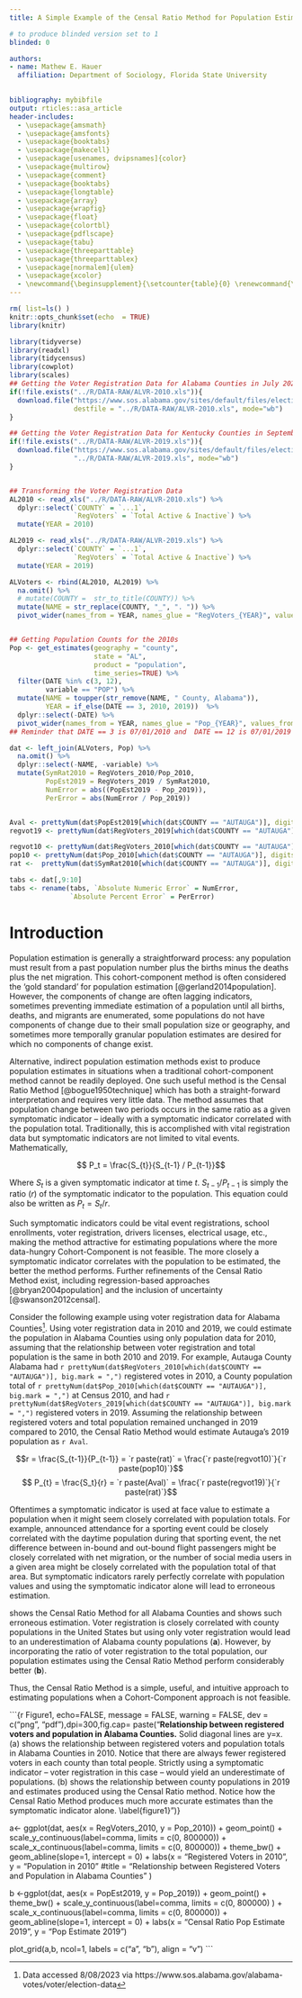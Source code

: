 ```yaml
---
title: A Simple Example of the Censal Ratio Method for Population Estimation

# to produce blinded version set to 1
blinded: 0

authors: 
- name: Mathew E. Hauer
  affiliation: Department of Sociology, Florida State University
  

bibliography: mybibfile
output: rticles::asa_article
header-includes:
  - \usepackage{amsmath}
  - \usepackage{amsfonts}
  - \usepackage{booktabs}
  - \usepackage{makecell}
  - \usepackage[usenames, dvipsnames]{color}
  - \usepackage{multirow}
  - \usepackage{comment}
  - \usepackage{booktabs}
  - \usepackage{longtable}
  - \usepackage{array}
  - \usepackage{wrapfig}
  - \usepackage{float}
  - \usepackage{colortbl}
  - \usepackage{pdflscape}
  - \usepackage{tabu}
  - \usepackage{threeparttable}
  - \usepackage{threeparttablex}
  - \usepackage[normalem]{ulem}
  - \usepackage{xcolor}
  - \newcommand{\beginsupplement}{\setcounter{table}{0} \renewcommand{\thetable}{S\arabic{table}}\setcounter{figure}{0} \renewcommand{\thefigure}{S\arabic{figure}}}
---
```


\newpage

```r
rm( list=ls() )
knitr::opts_chunk$set(echo  = TRUE)
library(knitr)

```

```r
library(tidyverse)
library(readxl)
library(tidycensus)
library(cowplot)
library(scales)
## Getting the Voter Registration Data for Alabama Counties in July 2023
if(!file.exists("../R/DATA-RAW/ALVR-2010.xls")){
  download.file("https://www.sos.alabama.gov/sites/default/files/election-data/2017-06/ALVR-2010.xls",
                destfile = "../R/DATA-RAW/ALVR-2010.xls", mode="wb")
}

## Getting the Voter Registration Data for Kentucky Counties in September 2020 (this is the closest to Month to July with excel files)
if(!file.exists("../R/DATA-RAW/ALVR-2019.xls")){
  download.file("https://www.sos.alabama.gov/sites/default/files/election-data/2020-01/ALVR-2019.xls",
                "../R/DATA-RAW/ALVR-2019.xls", mode="wb")
}


## Transforming the Voter Registration Data
AL2010 <- read_xls("../R/DATA-RAW/ALVR-2010.xls") %>%
  dplyr::select(`COUNTY` = `...1`,
                `RegVoters` = `Total Active & Inactive`) %>%
  mutate(YEAR = 2010)

AL2019 <- read_xls("../R/DATA-RAW/ALVR-2019.xls") %>%
  dplyr::select(`COUNTY` = `...1`,
                `RegVoters` = `Total Active & Inactive`) %>%
  mutate(YEAR = 2019)

ALVoters <- rbind(AL2010, AL2019) %>%
  na.omit() %>%
  # mutate(COUNTY =  str_to_title(COUNTY)) %>%
  mutate(NAME = str_replace(COUNTY, "_", ". ")) %>%
  pivot_wider(names_from = YEAR, names_glue = "RegVoters_{YEAR}", values_from=RegVoters)


## Getting Population Counts for the 2010s
Pop <- get_estimates(geography = "county",
                     state = "AL",
                     product = "population",
                     time_series=TRUE) %>%
  filter(DATE %in% c(3, 12),
         variable == "POP") %>%
  mutate(NAME = toupper(str_remove(NAME, " County, Alabama")),
         YEAR = if_else(DATE == 3, 2010, 2019))  %>%
  dplyr::select(-DATE) %>%
  pivot_wider(names_from = YEAR, names_glue = "Pop_{YEAR}", values_from = value)
## Reminder that DATE == 3 is 07/01/2010 and  DATE == 12 is 07/01/2019

dat <- left_join(ALVoters, Pop) %>%
  na.omit() %>%
  dplyr::select(-NAME, -variable) %>%
  mutate(SymRat2010 = RegVoters_2010/Pop_2010,
         PopEst2019 = RegVoters_2019 / SymRat2010,
         NumError = abs((PopEst2019 - Pop_2019)),
         PerError = abs(NumError / Pop_2019))


Aval <- prettyNum(dat$PopEst2019[which(dat$COUNTY == "AUTAUGA")], digits = 1, big.mark = ",")
regvot19 <- prettyNum(dat$RegVoters_2019[which(dat$COUNTY == "AUTAUGA")], digits = 1, big.mark = ",")

regvot10 <- prettyNum(dat$RegVoters_2010[which(dat$COUNTY == "AUTAUGA")], digits = 1, big.mark = ",")
pop10 <- prettyNum(dat$Pop_2010[which(dat$COUNTY == "AUTAUGA")], digits = 1, big.mark = ",")
rat <-  prettyNum(dat$SymRat2010[which(dat$COUNTY == "AUTAUGA")], digits = 4, big.mark = ",")

tabs <- dat[,9:10]
tabs <- rename(tabs, `Absolute Numeric Error` = NumError,
               `Absolute Percent Error` = PerError)
```


# Introduction

Population estimation is generally a straightforward process: any population must result from a past population number plus the births minus the deaths plus the net migration. This cohort-component method is often considered the 'gold standard' for population estimation [@gerland2014population]. However, the components of change are often lagging indicators, sometimes preventing immediate estimation of a population until all births, deaths, and migrants are enumerated, some populations do not have components of change due to their small population size or geography, and sometimes more temporally granular population estimates are desired for which no components of change exist. 

Alternative, indirect population estimation methods exist to produce population estimates in situations when a traditional cohort-component method cannot be readily deployed. One such useful method is the Censal Ratio Method [@bogue1950technique] which has both a straight-forward interpretation and requires very little data. The method assumes that population change between two periods occurs in the same ratio as a given symptomatic indicator -- ideally with a symptomatic indicator correlated with the population total. Traditionally, this is accomplished with vital registration data but symptomatic indicators are not limited to vital events. Mathematically, 

$$  P_t = \frac{S_{t}}{S_{t-1} / P_{t-1}}$$

Where $S_{t}$ is a given symptomatic indicator at time $t$. $S_{t-1}/P_{t-1}$ is simply the ratio ($r$) of the symptomatic indicator to the population. This equation could also be written as $P_t=S_t/r$.

Such symptomatic indicators could be vital event registrations, school enrollments, voter registration, drivers licenses, electrical usage, etc., making the method attractive for estimating populations where the more data-hungry Cohort-Component is not feasible. The more closely a symptomatic indicator correlates with the population to be estimated, the better the method performs. Further refinements of the Censal Ratio Method exist, including regression-based approaches [@bryan2004population] and the inclusion of uncertainty [@swanson2012censal]. 

Consider the following example using voter registration data for Alabama Counties^[Data accessed 8/08/2023 via https://www.sos.alabama.gov/alabama-votes/voter/election-data]. Using voter registration data in 2010 and 2019, we could estimate the population in Alabama Counties using only population data for 2010, assuming that the relationship between voter registration and total population is the same in both 2010 and 2019. For example, Autauga County Alabama had `r prettyNum(dat$RegVoters_2010[which(dat$COUNTY == "AUTAUGA")], big.mark = ",")` registered votes in 2010, a County population total of `r prettyNum(dat$Pop_2010[which(dat$COUNTY == "AUTAUGA")], big.mark = ",")` at Census 2010, and had `r prettyNum(dat$RegVoters_2019[which(dat$COUNTY == "AUTAUGA")], big.mark = ",")` registered voters in 2019. Assuming the relationship between registered voters and total population remained unchanged in 2019 compared to 2010, the Censal Ratio Method would estimate Autauga's 2019 population as `r Aval`. 

$$r = \frac{S_{t-1}}{P_{t-1}} = `r paste(rat)` = \frac{`r paste(regvot10)`}{`r paste(pop10)`}$$
$$ P_{t} = \frac{S_t}{r} = `r paste(Aval)` = \frac{`r paste(regvot19)`}{`r paste(rat)`}$$

Oftentimes a symptomatic indicator is used at face value to estimate a population when it might seem closely correlated with population totals. For example, announced attendance for a sporting event could be closely correlated with the daytime population during that sporting event, the net difference between in-bound and out-bound flight passengers might be closely correlated with net migration, or the number of social media users in a given area might be closely correlated with the population total of that area. But symptomatic indicators rarely perfectly correlate with population values and using the symptomatic indicator alone will lead to erroneous estimation.

**\autoref{figure1}** shows the Censal Ratio Method for all Alabama Counties and shows such erroneous estimation. Voter registration is closely correlated with county populations in the United States but using only voter registration would lead to an underestimation of Alabama county populations (**\autoref{figure1}a**). However, by incorporating the ratio of voter registration to the total population, our population estimates using the Censal Ratio Method perform considerably better (**\autoref{figure1}b**).  

Thus, the Censal Ratio Method is a simple, useful, and intuitive approach to estimating populations when a Cohort-Component approach is not feasible.


```{r Figure1, echo=FALSE, message = FALSE, warning = FALSE, dev = c("png", "pdf"),dpi=300,fig.cap= paste("**Relationship between registered voters and population in Alabama Counties.** Solid diagonal lines are y=x. (a) shows the relationship between registered voters and population totals in Alabama Counties in 2010. Notice that there are always fewer registered voters in each county than total people. Strictly using a symptomatic indicator -- voter registration in this case -- would yield an underestimate of populations. (b) shows the relationship between county populations in 2019 and estimates produced using the Censal Ratio method. Notice how the Censal Ratio Method produces much more accurate estimates than the symptomatic indicator alone. \\label{figure1}")}

a<-
  ggplot(dat, aes(x = RegVoters_2010, y = Pop_2010)) +
  geom_point() +
  scale_y_continuous(label=comma,
                     limits = c(0, 800000)) +
  scale_x_continuous(label=comma,
                     limits = c(0, 800000)) +
  theme_bw() +
  geom_abline(slope=1, intercept = 0) +
  labs(x = "Registered Voters in 2010",
       y = "Population in 2010"
       #title = "Relationship between Registered Voters and \n Population in Alabama Counties"
       )

b <-ggplot(dat, aes(x = PopEst2019, y = Pop_2019)) +
  geom_point() +
  theme_bw() +
  scale_y_continuous(label=comma,
                    limits = c(0, 800000) ) +
  scale_x_continuous(label=comma,
                     limits = c(0, 800000)) +
  geom_abline(slope=1, intercept = 0) +
  labs(x = "Censal Ratio Pop Estimate 2019",
       y = "Pop Estimate 2019")

plot_grid(a,b, ncol=1, labels = c("a", "b"),
          align = "v")
```

